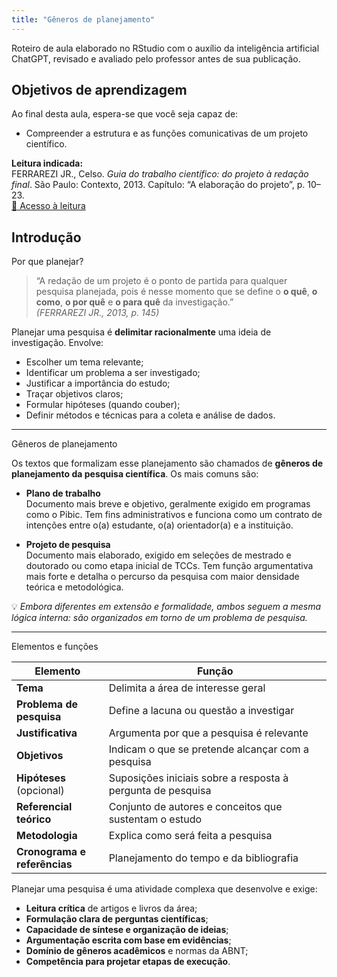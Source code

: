 ```yaml
---
title: "Gêneros de planejamento"
---
```


::: nota-secundaria
Roteiro de aula elaborado no RStudio com o auxílio da inteligência artificial ChatGPT, revisado e avaliado pelo professor antes de sua publicação.
:::

## Objetivos de aprendizagem

Ao final desta aula, espera-se que você seja capaz de:

-   Compreender a estrutura e as funções comunicativas de um projeto científico.

::: {#leitura}
**Leitura indicada:**\
FERRAREZI JR., Celso. *Guia do trabalho científico: do projeto à redação final*. São Paulo: Contexto, 2013. Capítulo: “A elaboração do projeto”, p. 10–23.\
[🔗 Acesso à leitura](https://bookshelf.vitalsource.com/books/9788572447638/epubcfi/6/16%5B%3Bvnd.vst.idref%3Dcap2.xhtml%5D)
:::

## Introdução

::: titulo-nao-numerado
Por que planejar?
:::

> “A redação de um projeto é o ponto de partida para qualquer pesquisa planejada, pois é nesse momento que se define o **o quê**, **o como**, **o por quê** e **o para quê** da investigação.”\
> *(FERRAREZI JR., 2013, p. 145)*

Planejar uma pesquisa é **delimitar racionalmente** uma ideia de investigação. Envolve:

-   Escolher um tema relevante;
-   Identificar um problema a ser investigado;
-   Justificar a importância do estudo;
-   Traçar objetivos claros;
-   Formular hipóteses (quando couber);
-   Definir métodos e técnicas para a coleta e análise de dados.

------------------------------------------------------------------------

::: titulo-nao-numerado
Gêneros de planejamento
:::

Os textos que formalizam esse planejamento são chamados de **gêneros de planejamento da pesquisa científica**. Os mais comuns são:

-   **Plano de trabalho**\
    Documento mais breve e objetivo, geralmente exigido em programas como o Pibic. Tem fins administrativos e funciona como um contrato de intenções entre o(a) estudante, o(a) orientador(a) e a instituição.

-   **Projeto de pesquisa**\
    Documento mais elaborado, exigido em seleções de mestrado e doutorado ou como etapa inicial de TCCs. Tem função argumentativa mais forte e detalha o percurso da pesquisa com maior densidade teórica e metodológica.

💡 *Embora diferentes em extensão e formalidade, ambos seguem a mesma lógica interna: são organizados em torno de um problema de pesquisa.*

------------------------------------------------------------------------

::: titulo-nao-numerado
Elementos e funções
:::

| Elemento | Função |
|---------------------|---------------------------------------------------|
| **Tema** | Delimita a área de interesse geral |
| **Problema de pesquisa** | Define a lacuna ou questão a investigar |
| **Justificativa** | Argumenta por que a pesquisa é relevante |
| **Objetivos** | Indicam o que se pretende alcançar com a pesquisa |
| **Hipóteses** (opcional) | Suposições iniciais sobre a resposta à pergunta de pesquisa |
| **Referencial teórico** | Conjunto de autores e conceitos que sustentam o estudo |
| **Metodologia** | Explica como será feita a pesquisa |
| **Cronograma e referências** | Planejamento do tempo e da bibliografia |

::: subtitulo-nao-numerado
Planejar uma pesquisa é uma atividade complexa que desenvolve e exige:

-   **Leitura crítica** de artigos e livros da área;
-   **Formulação clara de perguntas científicas**;
-   **Capacidade de síntese e organização de ideias**;
-   **Argumentação escrita com base em evidências**;
-   **Domínio de gêneros acadêmicos** e normas da ABNT;
-   **Competência para projetar etapas de execução**.
:::

